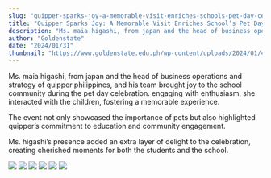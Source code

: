 ```yaml
---
slug: "quipper-sparks-joy-a-memorable-visit-enriches-schools-pet-day-celebration"
title: "Quipper Sparks Joy: A Memorable Visit Enriches School’s Pet Day Celebration"
description: "Ms. maia higashi, from japan and the head of business operations and strategy of quipper..."
author: "Goldenstate"
date: "2024/01/31"
thumbnail: "https://www.goldenstate.edu.ph/wp-content/uploads/2024/01/422263632_1780078122511758_4318559326368276470_n.jpg"
---
```


Ms. maia higashi, from japan and the head of business operations and strategy of quipper philippines, and his team brought joy to the school community during the pet day celebration. engaging with enthusiasm, she interacted with the children, fostering a memorable experience.

The event not only showcased the importance of pets but also highlighted quipper’s commitment to education and community engagement.

Ms. higashi’s presence added an extra layer of delight to the celebration, creating cherished moments for both the students and the school.

![](https://www.goldenstate.edu.ph/wp-content/uploads/2024/01/422319764_1108254520181156_6307316323421051273_n.jpg)
![](https://www.goldenstate.edu.ph/wp-content/uploads/2024/01/422265847_1345796016818159_6562246470753248788_n.jpg)
![](https://www.goldenstate.edu.ph/wp-content/uploads/2024/01/422263632_1780078122511758_4318559326368276470_n.jpg)
![](https://www.goldenstate.edu.ph/wp-content/uploads/2024/01/422288478_925386142511319_6519653269756027344_n.jpg)
![](https://www.goldenstate.edu.ph/wp-content/uploads/2024/01/422246295_409151314912904_2581626227486966274_n.jpg)
![](https://www.goldenstate.edu.ph/wp-content/uploads/2024/01/419475461_413472271110394_5637684100094751382_n.jpg)